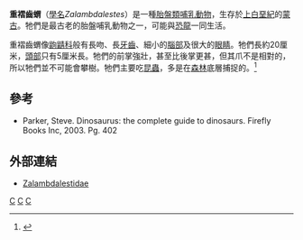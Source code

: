 {{Automatic Taxobox
| taxon = Zalambdalestes
| authority = [[William_King_Gregory|Gregory]] & [[喬治·蓋洛德·辛普森|Simpson]], 1926
[[Category:_1926年描述的分类群|Z]]
| name = 重褶齿猬属
| fossil_range = {{Fossil range|晚白垩纪}}
| image = Zalambdalestes lechei.jpg
| image_caption= 重褶齒蝟的[[頭顱骨|頭顱骨]]及下顎。
| image2 = Zalambdalestes.jpg
| image2_caption = 重褶齒蝟的重組圖。
| subdivision = * ''Z. lechei''
}}

'''重褶齒蝟'''（[[學名|學名]]''Zalambdalestes''）是一種[[胎盤類|胎盤類]][[哺乳動物|哺乳動物]]，生存於[[上白堊紀|上白堊紀]]的[[蒙古|蒙古]]。牠們是最古老的胎盤哺乳動物之一，可能與[[恐龍|恐龍]]一同生活。

重褶齒蝟像[[鼩鼱科|鼩鼱科]]般有長吻、長[[牙齒|牙齒]]、細小的[[腦部|腦部]]及很大的[[眼睛|眼睛]]。牠們長約20厘米，[[頭部|頭部]]只有5厘米長。牠們的前掌強壯，甚至比後掌更甚，但其爪不是相對的，所以牠們並不可能會攀樹。牠們主要吃[[昆蟲|昆蟲]]，多是在[[森林|森林]]底層捕捉的。<ref name=EoDP>{{cite book en|editor=Palmer, D.|year=1999|title=The Marshall Illustrated Encyclopedia of Dinosaurs and Prehistoric Animals|publisher= Marshall Editions|location=London|page=201|id=ISBN 1-84028-152-9}}</ref>

==參考==
* Parker, Steve. Dinosaurus: the complete guide to dinosaurs. Firefly Books Inc, 2003. Pg. 402
{{reflist}}

==外部連結==
*[https://web.archive.org/web/20060304104609/http://home.arcor.de/ktdykes/zalambda.htm Zalambdalestidae]
{{真獸下綱|E.}}
{{Taxonbar}}
[[Category:重褶齒蝟科|C]]
[[Category:白堊紀哺乳類|C]]
[[Category:_1926年描述的分类群|C]]